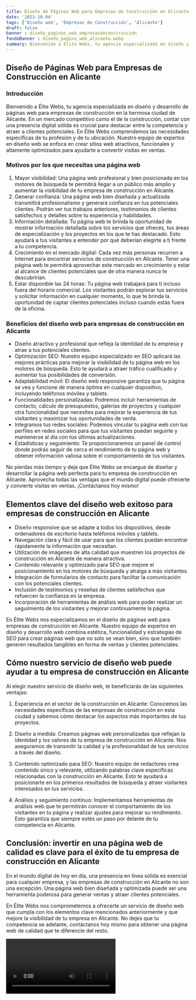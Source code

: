 ```yaml
---
title: Diseño de Páginas Web para Empresas de Construcción en Alicante
date: '2023-10-04'
tags: ['Diseño web', 'Empresas de Construcción', 'Alicante']
draft: false
banner : diseño_paginas_web_empresasdeconstrucción
fondoBanner : diseño_pagina_web_alicante.webp
summary: Bienvenido a Élite Webs, tu agencia especializada en diseño y desarrollo de páginas web para empresas de construcción en la hermosa ciudad de Alicante. En un mercado competitivo como el de la construcción, contar con una presencia digital sólida es crucial para destacar entre la competencia y atraer a clientes potenciales. En Élite Webs comprendemos las necesidades específicas de tu profesión y de tu ubicación. Nuestro equipo de expertos en diseño web se enfoca en crear sitios web atractivos, funcionales y altamente optimizados para ayudarte a convertir visitas en ventas.
---
```


## Diseño de Páginas Web para Empresas de Construcción en Alicante

### Introducción

Bienvenido a Élite Webs, tu agencia especializada en diseño y desarrollo de páginas web para empresas de construcción en la hermosa ciudad de Alicante. En un mercado competitivo como el de la construcción, contar con una presencia digital sólida es crucial para destacar entre la competencia y atraer a clientes potenciales. En Élite Webs comprendemos las necesidades específicas de tu profesión y de tu ubicación. Nuestro equipo de expertos en diseño web se enfoca en crear sitios web atractivos, funcionales y altamente optimizados para ayudarte a convertir visitas en ventas.

### Motivos por los que necesitas una página web

1. Mayor visibilidad: Una página web profesional y bien posicionada en los motores de búsqueda te permitirá llegar a un público más amplio y aumentar la visibilidad de tu empresa de construcción en Alicante.
2. Generar confianza: Una página web bien diseñada y actualizada transmitirá profesionalismo y generará confianza en tus potenciales clientes. Podrán ver tus trabajos anteriores, testimonios de clientes satisfechos y detalles sobre tu experiencia y habilidades.
3. Información detallada: Tu página web te brinda la oportunidad de mostrar información detallada sobre los servicios que ofreces, tus áreas de especialización y los proyectos en los que te has destacado. Esto ayudará a tus visitantes a entender por qué deberían elegirte a ti frente a tu competencia.
4. Crecimiento en el mercado digital: Cada vez más personas recurren a Internet para encontrar servicios de construcción en Alicante. Tener una página web te permitirá aprovechar este mercado en crecimiento y estar al alcance de clientes potenciales que de otra manera nunca te descubrirían.
5. Estar disponible las 24 horas: Tu página web trabajará para ti incluso fuera del horario comercial. Los visitantes podrán explorar tus servicios y solicitar información en cualquier momento, lo que te brinda la oportunidad de captar clientes potenciales incluso cuando estás fuera de la oficina.

### Beneficios del diseño web para empresas de construcción en Alicante

- Diseño atractivo y profesional que refleja la identidad de tu empresa y atrae a tus potenciales clientes.
- Optimización SEO: Nuestro equipo especializado en SEO aplicará las mejores prácticas para mejorar la visibilidad de tu página web en los motores de búsqueda. Esto te ayudará a atraer tráfico cualificado y aumentar tus posibilidades de conversión.
- Adaptabilidad móvil: El diseño web responsive garantiza que tu página se vea y funcione de manera óptima en cualquier dispositivo, incluyendo teléfonos móviles y tablets.
- Funcionalidades personalizadas: Podremos incluir herramientas de contacto, cálculo de presupuestos, galerías de proyectos y cualquier otra funcionalidad que necesites para mejorar la experiencia de tus visitantes y maximizar tus oportunidades de venta.
- Integramos tus redes sociales: Podemos vincular tu página web con tus perfiles en redes sociales para que tus visitantes puedan seguirte y mantenerse al día con tus últimas actualizaciones.
- Estadísticas y seguimiento: Te proporcionaremos un panel de control donde podrás seguir de cerca el rendimiento de tu página web y obtener información valiosa sobre el comportamiento de tus visitantes.

No pierdas más tiempo y deja que Élite Webs se encargue de diseñar y desarrollar la página web perfecta para tu empresa de construcción en Alicante. Aprovecha todas las ventajas que el mundo digital puede ofrecerte y convierte visitas en ventas. ¡Contáctanos hoy mismo!

<GifSeo />

<Cta />

## Elementos clave del diseño web exitoso para empresas de construcción en Alicante

- Diseño responsive que se adapte a todos los dispositivos, desde ordenadores de escritorio hasta teléfonos móviles y tablets.
- Navegación clara y fácil de usar para que los clientes puedan encontrar rápidamente la información que necesitan.
- Utilización de imágenes de alta calidad que muestren los proyectos de construcción en Alicante de manera atractiva.
- Contenido relevante y optimizado para SEO que mejore el posicionamiento en los motores de búsqueda y atraiga a más visitantes.
- Integración de formularios de contacto para facilitar la comunicación con los potenciales clientes.
- Inclusión de testimonios y reseñas de clientes satisfechos que refuercen la confianza en la empresa.
- Incorporación de herramientas de análisis web para poder realizar un seguimiento de los visitantes y mejorar continuamente la página.

En Élite Webs nos especializamos en el diseño de páginas web para empresas de construcción en Alicante. Nuestro equipo de expertos en diseño y desarrollo web combina estética, funcionalidad y estrategias de SEO para crear páginas web que no solo se vean bien, sino que también generen resultados tangibles en forma de ventas y clientes potenciales.

## Cómo nuestro servicio de diseño web puede ayudar a tu empresa de construcción en Alicante

Al elegir nuestro servicio de diseño web, te beneficiarás de las siguientes ventajas:

1. Experiencia en el sector de la construcción en Alicante: Conocemos las necesidades específicas de las empresas de construcción en esta ciudad y sabemos cómo destacar los aspectos más importantes de tus proyectos.

2. Diseño a medida: Creamos páginas web personalizadas que reflejan la identidad y los valores de tu empresa de construcción en Alicante. Nos aseguramos de transmitir la calidad y la profesionalidad de tus servicios a través del diseño.

3. Contenido optimizado para SEO: Nuestro equipo de redactores crea contenido único y relevante, utilizando palabras clave específicas relacionadas con la construcción en Alicante. Esto te ayudará a posicionarte en los primeros resultados de búsqueda y atraer visitantes interesados en tus servicios.

4. Análisis y seguimiento continuo: Implementamos herramientas de análisis web que te permitirán conocer el comportamiento de los visitantes en tu página y realizar ajustes para mejorar su rendimiento. Esto garantiza que siempre estés un paso por delante de tu competencia en Alicante.

## Conclusión: invertir en una página web de calidad es clave para el éxito de tu empresa de construcción en Alicante

En el mundo digital de hoy en día, una presencia en línea sólida es esencial para cualquier empresa, y las empresas de construcción en Alicante no son una excepción. Una página web bien diseñada y optimizada puede ser una herramienta poderosa para generar ventas y atraer clientes potenciales.

En Élite Webs nos comprometemos a ofrecerte un servicio de diseño web que cumpla con los elementos clave mencionados anteriormente y que mejore la visibilidad de tu empresa en Alicante. No dejes que tu competencia se adelante, contáctanos hoy mismo para obtener una página web de calidad que te diferencie del resto.

<Video />

<CtaBot job='Empresas de Construcción' city='Alicante'/>

<Gmaps query='Alicante+españa+maps' />